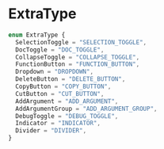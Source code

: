 # ExtraType

```ts
enum ExtraType {
  SelectionToggle = "SELECTION_TOGGLE",
  DocToggle = "DOC_TOGGLE",
  CollapseToggle = "COLLAPSE_TOGGLE",
  FunctionButton = "FUNCTION_BUTTON",
  Dropdown = "DROPDOWN",
  DeleteButton = "DELETE_BUTTON",
  CopyButton = "COPY_BUTTON",
  CutButton = "CUT_BUTTON",
  AddArgument = "ADD_ARGUMENT",
  AddArgumentGroup = "ADD_ARGUMENT_GROUP",
  DebugToggle = "DEBUG_TOGGLE",
  Indicator = "INDICATOR",
  Divider = "DIVIDER",
}
```
